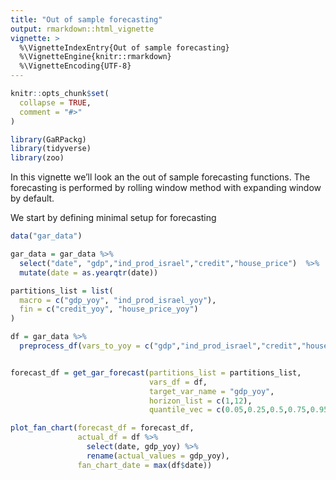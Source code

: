 ```yaml
---
title: "Out of sample forecasting"
output: rmarkdown::html_vignette
vignette: >
  %\VignetteIndexEntry{Out of sample forecasting}
  %\VignetteEngine{knitr::rmarkdown}
  %\VignetteEncoding{UTF-8}
---
```


```r
knitr::opts_chunk$set(
  collapse = TRUE,
  comment = "#>"
)
```

```r
library(GaRPackg)
library(tidyverse)
library(zoo)
```

In this vignette we'll look an the out of sample forecasting functions.
The forecasting is performed by rolling window method with expanding window by
default.

We start by defining minimal setup for forecasting

```r

data("gar_data")

gar_data = gar_data %>% 
  select("date", "gdp","ind_prod_israel","credit","house_price")  %>%
  mutate(date = as.yearqtr(date)) 

partitions_list = list(
  macro = c("gdp_yoy", "ind_prod_israel_yoy"),
  fin = c("credit_yoy", "house_price_yoy")
)

df = gar_data %>%
  preprocess_df(vars_to_yoy = c("gdp","ind_prod_israel","credit","house_price"))



```


```r

forecast_df = get_gar_forecast(partitions_list = partitions_list,
                               vars_df = df,
                               target_var_name = "gdp_yoy",
                               horizon_list = c(1,12),
                               quantile_vec = c(0.05,0.25,0.5,0.75,0.95))

```


```r

plot_fan_chart(forecast_df = forecast_df,
               actual_df = df %>% 
                 select(date, gdp_yoy) %>% 
                 rename(actual_values = gdp_yoy),
               fan_chart_date = max(df$date))

```

